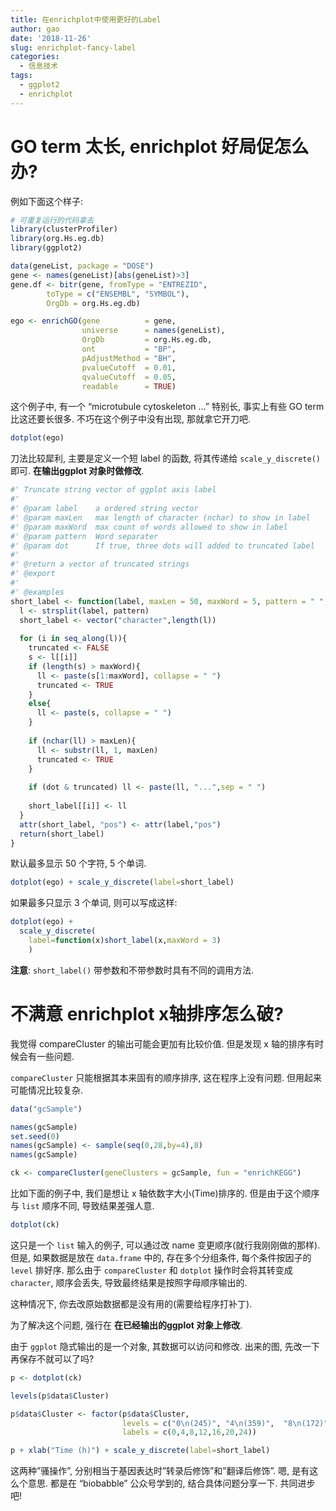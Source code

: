 ```yaml
---
title: 在enrichplot中使用更好的Label
author: gao
date: '2018-11-26'
slug: enrichplot-fancy-label
categories:
  - 信息技术
tags:
  - ggplot2
  - enrichplot
---
```


# GO term 太长, enrichplot 好局促怎么办? 

例如下面这个样子:

```r
# 可重复运行的代码拿去
library(clusterProfiler)
library(org.Hs.eg.db)
library(ggplot2)

data(geneList, package = "DOSE")
gene <- names(geneList)[abs(geneList)>3]
gene.df <- bitr(gene, fromType = "ENTREZID",
        toType = c("ENSEMBL", "SYMBOL"),
        OrgDb = org.Hs.eg.db)

ego <- enrichGO(gene          = gene,
                universe      = names(geneList),
                OrgDb         = org.Hs.eg.db,
                ont           = "BP",
                pAdjustMethod = "BH",
                pvalueCutoff  = 0.01,
                qvalueCutoff  = 0.05,
                readable      = TRUE)
```


这个例子中, 有一个 "microtubule cytoskeleton ..." 特别长, 事实上有些 GO term 比这还要长很多. 不巧在这个例子中没有出现, 那就拿它开刀吧. 

```r
dotplot(ego)
```


刀法比较犀利, 主要是定义一个短 label 的函数, 将其传递给 `scale_y_discrete()` 即可. **在输出ggplot 对象时做修改**.

```r
#' Truncate string vector of ggplot axis label
#'
#' @param label    a ordered string vector
#' @param maxLen   max length of character (nchar) to show in label
#' @param maxWord  max count of words allowed to show in label
#' @param pattern  Word separater
#' @param dot      If true, three dots will added to truncated label
#'
#' @return a vector of truncated strings
#' @export
#'
#' @examples
short_label <- function(label, maxLen = 50, maxWord = 5, pattern = " ", dot = TRUE){
  l <- strsplit(label, pattern)
  short_label <- vector("character",length(l))
  
  for (i in seq_along(l)){
    truncated <- FALSE
    s <- l[[i]]
    if (length(s) > maxWord){
      ll <- paste(s[1:maxWord], collapse = " ")
      truncated <- TRUE
    }
    else{
      ll <- paste(s, collapse = " ")
    }
    
    if (nchar(ll) > maxLen){
      ll <- substr(ll, 1, maxLen)
      truncated <- TRUE
    }
    
    if (dot & truncated) ll <- paste(ll, "...",sep = " ")
    
    short_label[[i]] <- ll
  }
  attr(short_label, "pos") <- attr(label,"pos")
  return(short_label)
}
```

默认最多显示 50 个字符, 5 个单词.

```r
dotplot(ego) + scale_y_discrete(label=short_label)
```

如果最多只显示 3 个单词, 则可以写成这样:

```r
dotplot(ego) + 
  scale_y_discrete(
    label=function(x)short_label(x,maxWord = 3)
    )
```

**注意**: `short_label()` 带参数和不带参数时具有不同的调用方法.

# 不满意 enrichplot x轴排序怎么破?

我觉得 compareCluster 的输出可能会更加有比较价值. 但是发现 x 轴的排序有时候会有一些问题.

`compareCluster` 只能根据其本来固有的顺序排序, 这在程序上没有问题. 但用起来可能情况比较复杂.

```r
data("gcSample")

names(gcSample)
set.seed(0)
names(gcSample) <- sample(seq(0,28,by=4),8)
names(gcSample)

ck <- compareCluster(geneClusters = gcSample, fun = "enrichKEGG")
```

比如下面的例子中, 我们是想让 x 轴依数字大小(Time)排序的. 但是由于这个顺序与 `list` 顺序不同, 导致结果差强人意.

```r
dotplot(ck)
```

这只是一个 `list` 输入的例子, 可以通过改 name 变更顺序(就行我刚刚做的那样). 但是, 如果数据是放在 `data.frame` 中的, 存在多个分组条件, 每个条件按因子的 `level` 排好序. 
那么由于 `compareCluster` 和 `dotplot` 操作时会将其转变成 `character`, 顺序会丢失, 导致最终结果是按照字母顺序输出的.

这种情况下, 你去改原始数据都是没有用的(需要给程序打补丁). 

为了解决这个问题, 强行在 **在已经输出的ggplot 对象上修改**.

由于 `ggplot` 隐式输出的是一个对象, 其数据可以访问和修改. 出来的图, 先改一下再保存不就可以了吗?

```r
p <- dotplot(ck)

levels(p$data$Cluster)

p$data$Cluster <- factor(p$data$Cluster, 
                         levels = c("0\n(245)", "4\n(359)",  "8\n(172)", "12\n(412)", "16\n(157)", "20\n(388)",    "24\n(301)"),
                         labels = c(0,4,8,12,16,20,24))

p + xlab("Time (h)") + scale_y_discrete(label=short_label)


```

这两种"骚操作", 分别相当于基因表达时"转录后修饰"和"翻译后修饰". 嗯, 是有这么个意思. 都是在 "biobabble" 公众号学到的, 结合具体问题分享一下. 共同进步吧!
